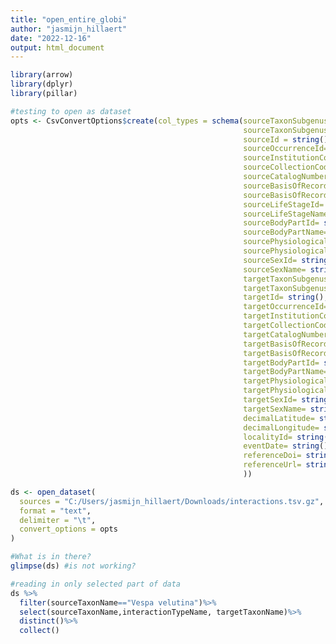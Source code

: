 ```yaml
---
title: "open_entire_globi"
author: "jasmijn_hillaert"
date: "2022-12-16"
output: html_document
---
```



```r
library(arrow)
library(dplyr)
library(pillar)
```


```r
#testing to open as dataset
opts <- CsvConvertOptions$create(col_types = schema(sourceTaxonSubgenusName = string(),
                                                    sourceTaxonSubgenusId = string(),
                                                    sourceId = string(),
                                                    sourceOccurrenceId= string(),
                                                    sourceInstitutionCode= string(),
                                                    sourceCollectionCode= string(),
                                                    sourceCatalogNumber= string(),
                                                    sourceBasisOfRecordId= string(),
                                                    sourceBasisOfRecordName= string(),
                                                    sourceLifeStageId= string(),
                                                    sourceLifeStageName= string(),
                                                    sourceBodyPartId= string(),
                                                    sourceBodyPartName= string(),
                                                    sourcePhysiologicalStateId= string(),
                                                    sourcePhysiologicalStateName=string(),
                                                    sourceSexId= string(),
                                                    sourceSexName= string(),
                                                    targetTaxonSubgenusName= string(),
                                                    targetTaxonSubgenusId= string(),
                                                    targetId= string(),
                                                    targetOccurrenceId= string(),
                                                    targetInstitutionCode= string(),
                                                    targetCollectionCode= string(),
                                                    targetCatalogNumber= string(),
                                                    targetBasisOfRecordId= string(),
                                                    targetBasisOfRecordName= string(),
                                                    targetBodyPartId= string(),
                                                    targetBodyPartName= string(),
                                                    targetPhysiologicalStateId= string(),
                                                    targetPhysiologicalStateName= string(),
                                                    targetSexId= string(),
                                                    targetSexName= string(),
                                                    decimalLatitude= string(),
                                                    decimalLongitude= string(),
                                                    localityId= string(),
                                                    eventDate= string(),
                                                    referenceDoi= string(),
                                                    referenceUrl= string()
                                                    ))

ds <- open_dataset(
  sources = "C:/Users/jasmijn_hillaert/Downloads/interactions.tsv.gz", 
  format = "text",
  delimiter = "\t",
  convert_options = opts
)

#What is in there?
glimpse(ds) #is not working?
```


```r
#reading in only selected part of data
ds %>%
  filter(sourceTaxonName=="Vespa velutina")%>%
  select(sourceTaxonName,interactionTypeName, targetTaxonName)%>%
  distinct()%>%
  collect()

```
